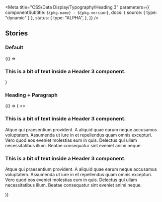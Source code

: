 

<Meta
  title="CSS/Data Display/Typography/Heading 3"
  parameters={{
    componentSubtitle: `${pkg.name} - ${pkg.version}`,
    docs: { source: { type: "dynamic" } },
    status: {
      type: "ALPHA",
    },
  }}
/>

## Stories

### Default

<Canvas>
  <Story name="Default">
    {() => <h3 class="utrecht-heading-3">This is a bit of text inside a Header 3 component.</h3>}
  </Story>
</Canvas>

### Heading + Paragraph

<Canvas>
  <Story name="Heading + Paragraph">
    {() => (
      <>
        <h3 class="utrecht-heading-3">This is a bit of text inside a Header 3 component.</h3>
        <p class="utrecht-paragraph">
          Atque qui praesentium provident. A aliquid quae earum neque accusamus voluptatem. Assumenda ut iure in et
          repellendus quam omnis excepturi. Vero quod eos eveniet molestias eum in quis. Delectus qui ullam
          necessitatibus illum. Beatae consequatur sint eveniet animi neque.
        </p>
        <h3 class="utrecht-heading-3">This is a bit of text inside a Header 3 component.</h3>
        <p class="utrecht-paragraph">
          Atque qui praesentium provident. A aliquid quae earum neque accusamus voluptatem. Assumenda ut iure in et
          repellendus quam omnis excepturi. Vero quod eos eveniet molestias eum in quis. Delectus qui ullam
          necessitatibus illum. Beatae consequatur sint eveniet animi neque.
        </p>
      </>
    )}
  </Story>
</Canvas>
